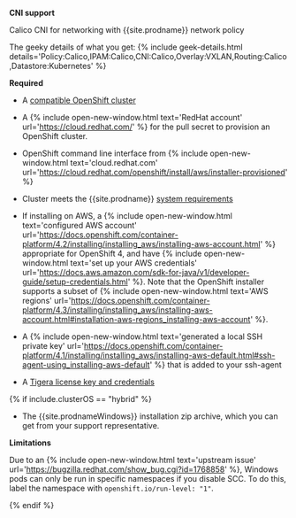 **CNI support**

Calico CNI for networking with {{site.prodname}} network policy

The geeky details of what you get:
{% include geek-details.html details='Policy:Calico,IPAM:Calico,CNI:Calico,Overlay:VXLAN,Routing:Calico,Datastore:Kubernetes' %}

**Required**

- A [compatible OpenShift cluster]({{site.baseulr}}/getting-started/compatibility#openshift)

- A {% include open-new-window.html text='RedHat account' url='https://cloud.redhat.com/' %} for the pull secret to provision an OpenShift cluster.

- OpenShift command line interface from {% include open-new-window.html text='cloud.redhat.com' url='https://cloud.redhat.com/openshift/install/aws/installer-provisioned' %}

- Cluster meets the {{site.prodname}} [system requirements]({{site.baseurl}}/getting-started/openshift/requirements)

- If installing on AWS, a {% include open-new-window.html text='configured AWS account' url='https://docs.openshift.com/container-platform/4.2/installing/installing_aws/installing-aws-account.html' %} appropriate for OpenShift 4,
  and have {% include open-new-window.html text='set up your AWS credentials' url='https://docs.aws.amazon.com/sdk-for-java/v1/developer-guide/setup-credentials.html' %}. Note that the OpenShift installer supports a subset of {% include open-new-window.html text='AWS regions' url='https://docs.openshift.com/container-platform/4.3/installing/installing_aws/installing-aws-account.html#installation-aws-regions_installing-aws-account' %}.

- A {% include open-new-window.html text='generated a local SSH private key' url='https://docs.openshift.com/container-platform/4.1/installing/installing_aws/installing-aws-default.html#ssh-agent-using_installing-aws-default' %} that is added to your ssh-agent

- A [Tigera license key and credentials]({{site.baseurl}}/getting-started/calico-enterprise)

{% if include.clusterOS == "hybrid" %}
- The {{site.prodnameWindows}} installation zip archive, which you can get from your support representative.

**Limitations**

Due to an {% include open-new-window.html text='upstream issue' url='https://bugzilla.redhat.com/show_bug.cgi?id=1768858' %}, Windows pods can only be run in specific namespaces if you disable SCC.
To do this, label the namespace with `openshift.io/run-level: "1"`.

{% endif %}
